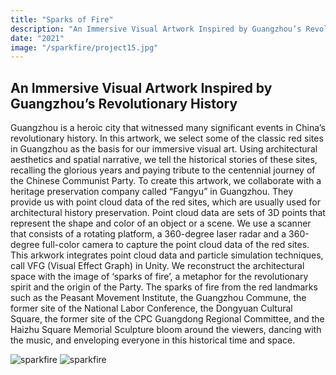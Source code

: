```yaml
---
title: "Sparks of Fire"
description: "An Immersive Visual Artwork Inspired by Guangzhou’s Revolutionary History"
date: "2021"
image: "/sparkfire/project15.jpg"
---
```


## An Immersive Visual Artwork Inspired by Guangzhou’s Revolutionary History

Guangzhou is a heroic city that witnessed many significant events in China’s revolutionary history. In this artwork, we select some of the classic red sites in Guangzhou as the basis for our immersive visual art. Using architectural aesthetics and spatial narrative, we tell the historical stories of these sites, recalling the glorious years and paying tribute to the centennial journey of the Chinese Communist Party.
To create this artwork, we collaborate with a heritage preservation company called “Fangyu” in Guangzhou. They provide us with point cloud data of the red sites, which are usually used for architectural history preservation. Point cloud data are sets of 3D points that represent the shape and color of an object or a scene. We use a scanner that consists of a rotating platform, a 360-degree laser radar and a 360-degree full-color camera to capture the point cloud data of the red sites.
This arkwork integrates point cloud data and particle simulation techniques, call VFG (Visual Effect Graph) in Unity. We reconstruct the architectural space with the image of ‘sparks of fire’, a metaphor for the revolutionary spirit and the origin of the Party. The sparks of fire from the red landmarks such as the Peasant Movement Institute, the Guangzhou Commune, the former site of the National Labor Conference, the Dongyuan Cultural Square, the former site of the CPC Guangdong Regional Committee, and the Haizhu Square Memorial Sculpture bloom around the viewers, dancing with the music, and enveloping everyone in this historical time and space.

![sparkfire](/sparkfire/project15_1.jpg)
![sparkfire](/sparkfire/project15_2.jpg)